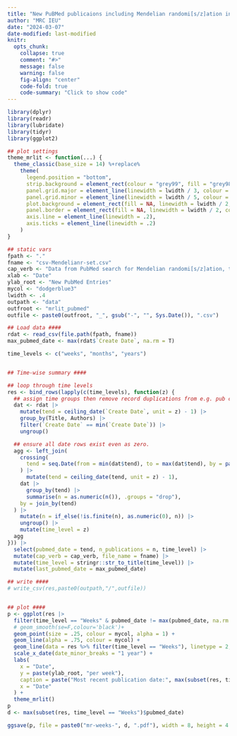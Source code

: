 ```yaml
---
title: "New PuBMed publicaions including Mendelian randomi[s/z]ation in the title only"
author: "MRC IEU"
date: "2024-03-07"
date-modified: last-modified
knitr:
  opts_chunk: 
    collapse: true
    comment: "#>"
    message: false
    warning: false
    fig-align: "center"
    code-fold: true
    code-summary: "Click to show code"
---
```


```r
library(dplyr)
library(readr)
library(lubridate)
library(tidyr)
library(ggplot2)

## plot settings
theme_mrlit <- function(...) {
  theme_classic(base_size = 14) %+replace%
    theme(
      legend.position = "bottom",
      strip.background = element_rect(colour = "grey99", fill = "grey98"),
      panel.grid.major = element_line(linewidth = lwidth / 3, colour = "grey"),
      panel.grid.minor = element_line(linewidth = lwidth / 5, colour = "grey"),
      plot.background = element_rect(fill = NA, linewidth = lwidth / 2, colour = "grey"),
      panel.border = element_rect(fill = NA, linewidth = lwidth / 2, colour = "grey"),
      axis.line = element_line(linewidth = .2),
      axis.ticks = element_line(linewidth = .2)
    )
}

## static vars
fpath <- "."
fname <- "csv-Mendelianr-set.csv"
cap_verb <- "Data from PubMed search for Mendelian randomi[s/z]ation, title only. "
xlab <- "Date"
ylab_root <- "New PubMed Entries"
mycol <- "dodgerblue3"
lwidth <- .4
outpath <- "data"
outfroot <- "mrlit_pubmed"
outfile <- paste0(outfroot, "_", gsub("-", "", Sys.Date()), ".csv")

## Load data ####
rdat <- read_csv(file.path(fpath, fname))
max_pubmed_date <- max(rdat$`Create Date`, na.rm = T)

time_levels <- c("weeks", "months", "years")


## Time-wise summary ####

## loop through time levels
res <- bind_rows(lapply(c(time_levels), function(z) {
  ## assign time groups then remove record duplications from e.g. pub comments
  dat <- rdat |>
    mutate(tend = ceiling_date(`Create Date`, unit = z) - 1) |>
    group_by(Title, Authors) |>
    filter(`Create Date` == min(`Create Date`)) |>
    ungroup()

  ## ensure all date rows exist even as zero.
  agg <- left_join(
    crossing(
      tend = seq.Date(from = min(dat$tend), to = max(dat$tend), by = paste(1, gsub("s$", "", z)))
    ) |>
      mutate(tend = ceiling_date(tend, unit = z) - 1),
    dat |>
      group_by(tend) |>
      summarise(n = as.numeric(n()), .groups = "drop"),
    by = join_by(tend)
  ) |>
    mutate(n = if_else(!is.finite(n), as.numeric(0), n)) |>
    ungroup() |>
    mutate(time_level = z)
  agg
})) |>
  select(pubmed_date = tend, n_publications = n, time_level) |>
  mutate(cap_verb = cap_verb, file_name = fname) |>
  mutate(time_level = stringr::str_to_title(time_level)) |>
  mutate(last_pubmed_date = max_pubmed_date)

## write ####
# write_csv(res,paste0(outpath,"/",outfile))


## plot ####
p <- ggplot(res |>
  filter(time_level == "Weeks" & pubmed_date != max(pubmed_date, na.rm = F)), aes(pubmed_date, n_publications)) +
  # geom_smooth(se=F,colour='black')+
  geom_point(size = .25, colour = mycol, alpha = 1) +
  geom_line(alpha = .75, colour = mycol) +
  geom_line(data = res %>% filter(time_level == "Weeks"), linetype = 2, alpha = .75, colour = mycol) +
  scale_x_date(date_minor_breaks = "1 year") +
  labs(
    x = "Date",
    y = paste(ylab_root, "per week"),
    caption = paste("Most recent publication date:", max(subset(res, time_level == "Weeks")$pubmed_date)),
    x = "Date"
  ) +
  theme_mrlit()
p
d <- max(subset(res, time_level == "Weeks")$pubmed_date)

ggsave(p, file = paste0("mr-weeks-", d, ".pdf"), width = 8, height = 4.5)
```
